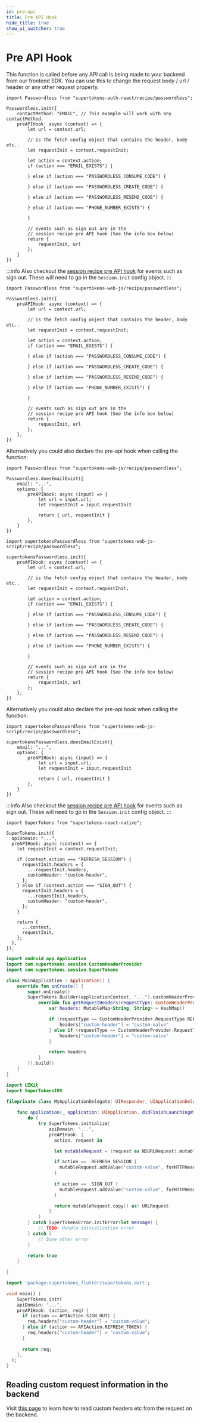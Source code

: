 ```yaml
---
id: pre-api
title: Pre API Hook
hide_title: true
show_ui_switcher: true
---
```



# Pre API Hook

This function is called before any API call is being made to your backend from our frontend SDK. You can use this to change the request body / url / header or any other request property.
<PreBuiltOrCustomUISwitcher>

<PreBuiltUIContent>


<FrontendPreBuiltUITabs>
<TabItem value="reactjs">

```tsx
import Passwordless from "supertokens-auth-react/recipe/passwordless";

Passwordless.init({
    contactMethod: "EMAIL", // This example will work with any contactMethod.
    preAPIHook: async (context) => {
        let url = context.url;

        // is the fetch config object that contains the header, body etc..
        let requestInit = context.requestInit;

        let action = context.action;
        if (action === "EMAIL_EXISTS") {

        } else if (action === "PASSWORDLESS_CONSUME_CODE") {

        } else if (action === "PASSWORDLESS_CREATE_CODE") {

        } else if (action === "PASSWORDLESS_RESEND_CODE") {

        } else if (action === "PHONE_NUMBER_EXISTS") {

        }

        // events such as sign out are in the 
        // session recipe pre API hook (See the info box below)
        return {
            requestInit, url
        };
    }
})
```


</TabItem>

:::info
Also checkout the [session recipe pre API hook](/docs/session/advanced-customizations/frontend-hooks/pre-api) for events such as sign out. These will need to go in the `Session.init` config object.
:::

</FrontendPreBuiltUITabs>

</PreBuiltUIContent>

<CustomUIContent>

<FrontendCustomUITabs>
<TabItem value="web">

<NpmOrScriptTabs>
<TabItem value="npm">

```tsx
import Passwordless from "supertokens-web-js/recipe/passwordless";

Passwordless.init({
    preAPIHook: async (context) => {
        let url = context.url;

        // is the fetch config object that contains the header, body etc..
        let requestInit = context.requestInit;

        let action = context.action;
        if (action === "EMAIL_EXISTS") {

        } else if (action === "PASSWORDLESS_CONSUME_CODE") {

        } else if (action === "PASSWORDLESS_CREATE_CODE") {

        } else if (action === "PASSWORDLESS_RESEND_CODE") {

        } else if (action === "PHONE_NUMBER_EXISTS") {

        }

        // events such as sign out are in the 
        // session recipe pre API hook (See the info box below)
        return {
            requestInit, url
        };
    },
})

```

Alternatively you could also declare the pre-api hook when calling the function:

```tsx
import Passwordless from "supertokens-web-js/recipe/passwordless";

Passwordless.doesEmailExist({
    email: "...",
    options: {
        preAPIHook: async (input) => {
            let url = input.url;
            let requestInit = input.requestInit

            return { url, requestInit }
        },
    }
})
```

</TabItem>
<TabItem value="script">

```tsx
import supertokensPasswordless from "supertokens-web-js-script/recipe/passwordless";

supertokensPasswordless.init({
    preAPIHook: async (context) => {
        let url = context.url;

        // is the fetch config object that contains the header, body etc..
        let requestInit = context.requestInit;

        let action = context.action;
        if (action === "EMAIL_EXISTS") {

        } else if (action === "PASSWORDLESS_CONSUME_CODE") {

        } else if (action === "PASSWORDLESS_CREATE_CODE") {

        } else if (action === "PASSWORDLESS_RESEND_CODE") {

        } else if (action === "PHONE_NUMBER_EXISTS") {

        }

        // events such as sign out are in the 
        // session recipe pre API hook (See the info box below)
        return {
            requestInit, url
        };
    },
})

```

Alternatively you could also declare the pre-api hook when calling the function:

```tsx
import supertokensPasswordless from "supertokens-web-js-script/recipe/passwordless";

supertokensPasswordless.doesEmailExist({
    email: "...",
    options: {
        preAPIHook: async (input) => {
            let url = input.url;
            let requestInit = input.requestInit

            return { url, requestInit }
        },
    }
})
```

</TabItem>
</NpmOrScriptTabs>

:::info
Also checkout the [session recipe pre API hook](/docs/session/advanced-customizations/frontend-hooks/pre-api) for events such as sign out. These will need to go in the `Session.init` config object.
:::

</TabItem>

<TabItem value="mobile">

<FrontendMobileSubTabs>

<!-- COPY SECTION -->
<!-- ./thirdpartyemailpassword/advanced-customizations/frontend-hooks/pre-api.mdx -->
<!-- 1 -->

<TabItem value="reactnative">

```tsx
import SuperTokens from "supertokens-react-native";

SuperTokens.init({
  apiDomain: "...",
  preAPIHook: async (context) => {
    let requestInit = context.requestInit;

    if (context.action === "REFRESH_SESSION") {
      requestInit.headers = {
        ...requestInit.headers,
        customHeader: "custom-header",
      };
    } else if (context.action === "SIGN_OUT") {
      requestInit.headers = {
        ...requestInit.headers,
        customHeader: "custom-header",
      };
    }

    return {
      ...context,
      requestInit,
    };
  },
});

```

</TabItem>

<TabItem value="android">

```kotlin
import android.app.Application
import com.supertokens.session.CustomHeaderProvider
import com.supertokens.session.SuperTokens

class MainApplication : Application() {
    override fun onCreate() {
        super.onCreate()
        SuperTokens.Builder(applicationContext, "...").customHeaderProvider(object : CustomHeaderProvider {
            override fun getRequestHeaders(requestType: CustomHeaderProvider.RequestType?): MutableMap<String, String> {
                var headers: MutableMap<String, String> = HashMap()

                if (requestType == CustomHeaderProvider.RequestType.REFRESH) {
                    headers["custom-header"] = "custom-value"
                } else if (requestType == CustomHeaderProvider.RequestType.SIGN_OUT) {
                    headers["custom-header"] = "custom-value"
                }

                return headers
            }
        }).build()
    }
}
```

</TabItem>

<TabItem value="ios">

```swift
import UIKit
import SuperTokensIOS

fileprivate class MyApplicationDelegate: UIResponder, UIApplicationDelegate {
    
    func application(_ application: UIApplication, didFinishLaunchingWithOptions launchOptions: [UIApplication.LaunchOptionsKey: Any]?) -> Bool {
        do {
            try SuperTokens.initialize(
                apiDomain: "...",
                preAPIHook: {
                  action, request in

                  let mutableRequest = (request as NSURLRequest).mutableCopy() as! NSMutableURLRequest

                  if action == .REFRESH_SESSION {
                    mutableRequest.addValue("custom-value", forHTTPHeaderField: "custom-header")
                  }
                  
                  if action == .SIGN_OUT {
                    mutableRequest.addValue("custom-value", forHTTPHeaderField: "custom-header")
                  }

                  return mutableRequest.copy() as! URLRequest
                }
            )
        } catch SuperTokensError.initError(let message) {
            // TODO: Handle initialization error
        } catch {
            // Some other error
        }

        return true
    }
    
}
```

</TabItem>

<TabItem value="flutter">

```dart
import 'package:supertokens_flutter/supertokens.dart';

void main() {
    SuperTokens.init(
    apiDomain: "...",
    preAPIHook: (action, req) {
      if (action == APIAction.SIGN_OUT) {
        req.headers["custom-header"] = "custom-value";
      } else if (action == APIAction.REFRESH_TOKEN) {
        req.headers["custom-header"] = "custom-value";
      }
      
      return req;
    },
  );
}
```

</TabItem>

<!-- END COPY SECTION -->

</FrontendMobileSubTabs>

</TabItem>

</FrontendCustomUITabs>

</CustomUIContent>

</PreBuiltOrCustomUISwitcher>

<!-- COPY SECTION -->
<!-- ./emailpassword/advanced-customizations/frontend-hooks/pre-api.mdx -->
<!-- 1 -->

## Reading custom request information in the backend

Visit [this page](../user-context/custom-request-properties) to learn how to read custom headers etc from the request on the backend.

<!-- END COPY SECTION -->



